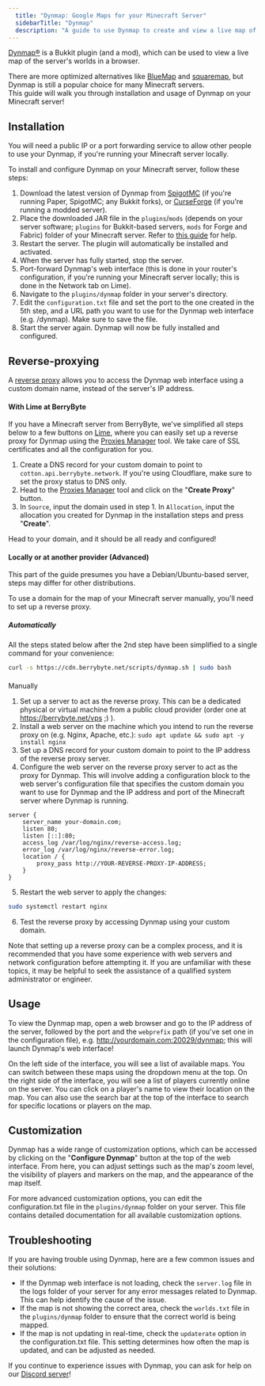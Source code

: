 ```yaml
---
  title: "Dynmap: Google Maps for your Minecraft Server"
  sidebarTitle: "Dynmap"
  description: "A guide to use Dynmap to create and view a live map of your Minecraft server."
---
```


[Dynmap®](https://github.com/webbukkit/dynmap) is a Bukkit plugin (and a mod), which can be used to view a live map of the server's worlds in a browser.

There are more optimized alternatives like [BlueMap](https://github.com/BlueMap-Minecraft/BlueMap) and [squaremap](https://github.com/jpenilla/squaremap), but Dynmap is still a popular choice for many Minecraft servers.<br/>
This guide will walk you through installation and usage of Dynmap on your Minecraft server!

## Installation

<Warning>
    You will need a public IP or a port forwarding service to allow other people to use your Dynmap, if you're running your Minecraft server locally.
</Warning>

To install and configure Dynmap on your Minecraft server, follow these steps:

1. Download the latest version of Dynmap from [SpigotMC](https://www.spigotmc.org/resources/dynmap%C2%AE.274/) (if you're running Paper, SpigotMC; any Bukkit forks), or [CurseForge](https://www.curseforge.com/minecraft/mc-mods/dynmapforge) (if you're running a modded server).
2. Place the downloaded JAR file in the `plugins`/`mods` (depends on your server software; `plugins` for Bukkit-based servers, `mods` for Forge and Fabric) folder of your Minecraft server. Refer to [this guide](lime/importing-files) for help.
3. Restart the server. The plugin will automatically be installed and activated.
4. When the server has fully started, stop the server.
5. Port-forward Dynmap's web interface (this is done in your router's configuration, if you're running your Minecraft server locally; this is done in the Network tab on Lime).
6. Navigate to the `plugins/dynmap` folder in your server's directory.
7. Edit the `configuration.txt` file and set the port to the one created in the 5th step, and a URL path you want to use for the Dynmap web interface (e.g. /dynmap). Make sure to save the file.
8. Start the server again. Dynmap will now be fully installed and configured.

## Reverse-proxying

A [reverse proxy](https://en.wikipedia.org/wiki/Reverse_proxy) allows you to access the Dynmap web interface using a custom domain name, instead of the server's IP address.

#### With Lime at BerryByte

If you have a Minecraft server from BerryByte, we've simplified all steps below to a few buttons on [Lime](../../lime/overview), where you can easily set up a reverse proxy for Dynmap using the [Proxies Manager](lime/proxies) tool. We take care of SSL certificates and all the configuration for you.

1. Create a DNS record for your custom domain to point to `cotton.api.berrybyte.network`. If you're using Cloudflare, make sure to set the proxy status to DNS only.
2. Head to the [Proxies Manager](lime/proxies) tool and click on the "**Create Proxy**" button.
3. In `Source`, input the domain used in step 1. In `Allocation`, input the allocation you created for Dynmap in the installation steps and press "**Create**".

Head to your domain, and it should be all ready and configured!

#### Locally or at another provider (Advanced)

<Warning>
    This part of the guide presumes you have a Debian/Ubuntu-based server, steps may differ for other distributions.
</Warning>

To use a domain for the map of your Minecraft server manually, you'll need to set up a reverse proxy.

##### Automatically

All the steps stated below after the 2nd step have been simplified to a single command for your convenience:

```bash dynmap.conf
curl -s https://cdn.berrybyte.net/scripts/dynmap.sh | sudo bash
```

####
 Manually

1. Set up a server to act as the reverse proxy. This can be a dedicated physical or virtual machine from a public cloud provider (order one at https://berrybyte.net/vps ;) ).
2. Install a web server on the machine which you intend to run the reverse proxy on (e.g. Nginx, Apache, etc.): `sudo apt update && sudo apt -y install nginx`
3. Set up a DNS record for your custom domain to point to the IP address of the reverse proxy server.
4. Configure the web server on the reverse proxy server to act as the proxy for Dynmap. This will involve adding a configuration block to the web server's configuration file that specifies the custom domain you want to use for Dynmap and the IP address and port of the Minecraft server where Dynmap is running.

```nginx dynmap.conf
server {                                                                                                                                                   
    server_name your-domain.com;
    listen 80;
    listen [::]:80;
    access_log /var/log/nginx/reverse-access.log;
    error_log /var/log/nginx/reverse-error.log;
    location / {
        proxy_pass http://YOUR-REVERSE-PROXY-IP-ADDRESS;
    }
} 
```

5. Restart the web server to apply the changes:

```bash
sudo systemctl restart nginx
```

6. Test the reverse proxy by accessing Dynmap using your custom domain.

Note that setting up a reverse proxy can be a complex process, and it is recommended that you have some experience with web servers and network configuration before attempting it. If you are unfamiliar with these topics, it may be helpful to seek the assistance of a qualified system administrator or engineer.

## Usage

To view the Dynmap map, open a web browser and go to the IP address of the server, followed by the port and the `webprefix` path (if you've set one in the configuration file), e.g. http://yourdomain.com:20029/dynmap; this will launch Dynmap's web interface!

On the left side of the interface, you will see a list of available maps. You can switch between these maps using the dropdown menu at the top. On the right side of the interface, you will see a list of players currently online on the server. You can click on a player's name to view their location on the map. You can also use the search bar at the top of the interface to search for specific locations or players on the map.

## Customization

Dynmap has a wide range of customization options, which can be accessed by clicking on the "**Configure Dynmap**" button at the top of the web interface. From here, you can adjust settings such as the map's zoom level, the visibility of players and markers on the map, and the appearance of the map itself.

For more advanced customization options, you can edit the configuration.txt file in the `plugins/dynmap` folder on your server. This file contains detailed documentation for all available customization options.

## Troubleshooting

If you are having trouble using Dynmap, here are a few common issues and their solutions:

- If the Dynmap web interface is not loading, check the `server.log` file in the logs folder of your server for any error messages related to Dynmap. This can help identify the cause of the issue.
- If the map is not showing the correct area, check the `worlds.txt` file in the `plugins/dynmap` folder to ensure that the correct world is being mapped.
- If the map is not updating in real-time, check the `updaterate` option in the configuration.txt file. This setting determines how often the map is updated, and can be adjusted as needed.

If you continue to experience issues with Dynmap, you can ask for help on our [Discord server](https://berrybyte.net/discord)!
